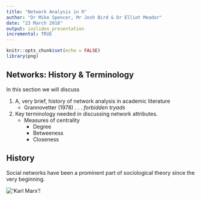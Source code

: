 ```yaml
---
title: "Network Analysis in R"
author: "Dr Mike Spencer, Mr Josh Bird & Dr Elliot Meador"
date: "23 March 2018"
output: ioslides_presentation
incremental: TRUE
---
```


```r
knitr::opts_chunk$set(echo = FALSE)
library(png)
```
## Networks: History & Terminology 
In this section we will discuss 
 
 1. A, very brief, history of network analysis in academic literature
    + Grannovetter (1978)
         . . . *forbidden tryads*
 
 2. Key terminology needed in discussing network attributes. 
    + Measures of centrality
        - Degree
        - Betweeness
        - Closeness
        
## History
Social networks have been a prominent part of sociological theory since the very beginning.

!['Karl Marx'](marx_1.png)!

















        
        
        
        
